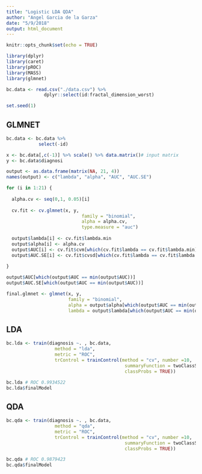 ```yaml
---
title: "Logistic LDA QDA"
author: "Angel Garcia de la Garza"
date: "5/9/2018"
output: html_document
---
```


```r

knitr::opts_chunk$set(echo = TRUE)

library(dplyr)
library(caret)
library(pROC)
library(MASS)
library(glmnet)

bc.data <- read.csv("./data.csv") %>%
              dplyr::select(id:fractal_dimension_worst)

set.seed(1)
```

## GLMNET

```r

bc.data <- bc.data %>%
            select(-id)

x <- bc.data[,c(-1)] %>% scale() %>% data.matrix()# input matrix
y <- bc.data$diagnosi

output <- as.data.frame(matrix(NA, 21, 4))
names(output) <- c("lambda", "alpha", "AUC", "AUC.SE")

for (i in 1:21) {
  
  alpha.cv <- seq(0,1, 0.05)[i]
  
  cv.fit <- cv.glmnet(x, y, 
                            family = "binomial",
                            alpha = alpha.cv, 
                            type.measure = "auc")
  
  output$lambda[i] <- cv.fit$lambda.min
  output$alpha[i] <- alpha.cv
  output$AUC[i] <- cv.fit$cvm[which(cv.fit$lambda == cv.fit$lambda.min)]
  output$AUC.SE[i] <- cv.fit$cvsd[which(cv.fit$lambda == cv.fit$lambda.min)]
  
}

output$AUC[which(output$AUC == min(output$AUC))]
output$AUC.SE[which(output$AUC == min(output$AUC))]

final.glmnet <- glmnet(x, y, 
                       family = "binomial",
                       alpha = output$alpha[which(output$AUC == min(output$AUC))],
                       lambda = output$lambda[which(output$AUC == min(output$AUC))])

```

## LDA

```r

bc.lda <- train(diagnosis ~. , bc.data,
                  method = "lda",
                  metric = "ROC",
                  trControl = trainControl(method = "cv", number =10,
                                            summaryFunction = twoClassSummary, 
                                            classProbs = TRUE))  

bc.lda # ROC 0.9934522
bc.lda$finalModel

```

## QDA

```r

bc.qda <- train(diagnosis ~. , bc.data,
                  method = "qda",
                  metric = "ROC",
                  trControl = trainControl(method = "cv", number =10,
                                            summaryFunction = twoClassSummary, 
                                            classProbs = TRUE))  

bc.qda # ROC 0.9879423
bc.qda$finalModel

```

